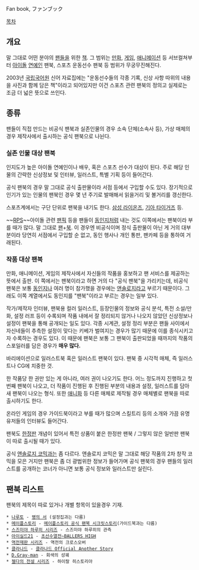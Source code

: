 Fan book, ファンブック

[[목차]]
== 개요 ==
말 그대로 어떤 분야의 [[팬]]들을 위한 [[책]]. 그 범위는 [[만화]], [[게임]], [[애니메이션]] 등 서브컬쳐부터 [[아이돌#s-2|아이돌]] [[연예인]] 팬북, 스포츠 운동선수 팬북 등 범위가 무궁무진해진다.

2003년 [[국립국어원]] 신어 자료집에는 "운동선수들의 각종 기록, 신상 사항 따위의 내용을 사진과 함께 담은 책"이라고 되어있지만 이건 스포츠 관련 팬북의 정의고 실제로는 조금 더 넓은 뜻으로 쓰인다.

== 종류 ==
팬들이 직접 만드는 비공식 팬북과 실존인물의 경우 소속 단체(소속사 등), 가상 매체의 경우 제작사에서 출시하는 공식 팬북으로 나뉜다.

=== 실존 인물 대상 팬북 ===
인지도가 높은 아이돌 연예인이나 배우, 혹은 스포츠 선수가 대상이 된다. 주로 해당 인물의 간략한 신상정보 및 인터뷰, 일러스트, 특별 기획 등이 들어간다.

공식 팬북의 경우 말 그대로 공식 출판물이라 서점 등에서 구입할 수도 있다. 장기적으로 인기가 있는 인물의 팬북인 경우 몇 년 주기로 발매해서 읽을거리 및 볼거리를 갱신한다.

스포츠계에서는 구단 단위로 팬북을 내기도 한다. [[삼성 라이온즈]], [[기아 타이거즈]] 등.

~~[[RPS]]~~아이돌 관련 [[팬픽]] 등을 팬들이 [[동인지]]처럼 내는 것도 이쪽에서는 팬북이라 부를 때가 많다. 말 그대로 [[팬]]+[[책|북]]. 이 경우엔 비공식이며 정식 출판물이 아닌 게 거의 대부분이라 당연히 서점에서 구입할 순 없고, 동인 행사나 개인 통판, 팬카페 등을 통하여 거래된다.

=== 작품 대상 팬북 ===
만화, 애니메이션, 게임의 제작사에서 자신들의 작품을 홍보하고 팬 서비스를 제공하는 뜻에서 출판. 이 쪽에서는 팬북이라고 하면 거의 다 "공식 팬북"을 가리키는데, 비공식 팬북은 보통 [[동인지]]나 여러 명이 참가했을 경우에는 [[앤솔로지]]라고 부르기 때문이다. 그래도 이쪽 계열에서도 동인지를 "팬북"이라고 부르는 경우는 일부 있다.

작가/제작자 인터뷰, 팬북용 컬러 일러스트, 등장인물의 정보와 공식 분석, 특전 소설/만화, 설정 러프 등이 수록되며 작품 내에서 잘 정리되지 않거나 나오지 않았던 신상정보나 설정이 팬북을 통해 공개되는 일도 있다. 각종 시계관, 설정 정리 부분은 팬들 사이에서 자신네들이 추측한 설정이 맞다는 키베가 벌여지는 경우가 많기 때문에 이를 종식시키고자 수록하는 경우도 있다. 이 때문에 팬북은 보통 그 팬북이 출판되었을 때까지의 작품의 스포일러를 담은 경우가 '''매우 많다.'''

바리에이션으로 일러스트북 혹은 일러스트 팬북이 있다. 팬북 중 시각적 매체, 즉 일러스트나 CG에 치중한 것.

한 작품당 한 권만 있는 게 아니라, 여러 권이 나오기도 한다. 어느 정도까지 진행하고 첫번째 팬북이 나오고, 더 작품이 진행된 후 진행된 부분의 내용과 설정, 일러스트를 담아 새 팬북이 나오는 형식. 또한 [[애니화]] 등 다른 매체로 제작될 경우 매체별로 팬북을 따로 출시하기도 한다.

온라인 게임의 경우 가이드북이라고 부를 때가 많으며 스킬트리 등의 소개와 가끔 유명 유저들의 인터뷰도 들어간다.

팬북도 [[한정판]] 개념이 있어서 특전 상품이 붙은 한정판 팬북 / 그렇지 않은 일반판 팬북이 따로 출시될 때가 있다.

공식 [[앤솔로지 코믹]]과는 좀 다르다. 앤솔로지 코믹은 말 그대로 해당 작품의 2차 창작 코믹을 모은 거지만 팬북은 좀 더 광범위한 정보가 들어가며 공식 팬북의 경우 팬들의 일러스트를 공개하는 코너가 아니면 보통 공식 정보와 일러스트만 실린다.

== 팬북 리스트 ==
팬북의 제목이 따로 있거나 개별 항목이 있을경우 기재.

 * [[나루토]] - [[나루토/설정집%26팬북|병의 서]] (설정집과는 다름)
 * [[메이플스토리]] - [[메이플스토리 공식 팬북 시크릿스토리]](가이드북과는 다름)
 * [[스즈미야 하루히 시리즈]] - 스즈미야 하루히의 관측
 * [[아이실드21]] - [[초선수열전~BALLERS HIGH]]
 * [[역전재판 시리즈]] - 역전의 크로스오버
 * [[클라나드]] - [[클라나드 Official Another Story]]
 * [[D.Gray-man]] - 회색의 성궤
 * [[젤다의 전설 시리즈]] - 하이랄 히스토리아
